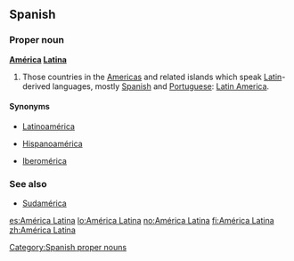 ==Spanish==

===Proper noun===
'''[[América]] [[Latina]]'''
# Those countries in the [[Americas]] and related islands which speak [[Latin]]-derived languages, mostly [[Spanish]] and [[Portuguese]]: [[Latin America]].

====Synonyms====

* {{qualifier|Including all Romance languages}} [[Latinoamérica]]
* {{qualifier|Hispanophone countries only}} [[Hispanoamérica]]
* {{qualifier|Spanish and Portuguese speaking countries only}} [[Iberomérica]]

===See also===
* [[Sudamérica]]

[[Category:Spanish proper nouns]]

[[es:América Latina]]
[[lo:América Latina]]
[[no:América Latina]]
[[fi:América Latina]]
[[zh:América Latina]]